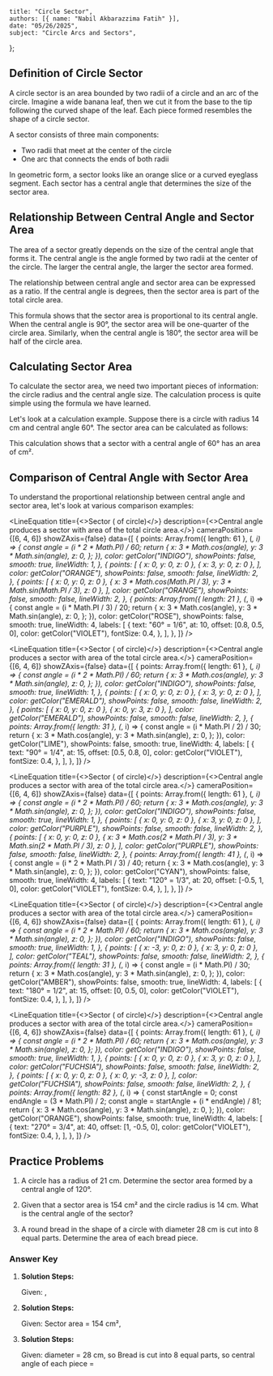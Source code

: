     title: "Circle Sector",
    authors: [{ name: "Nabil Akbarazzima Fatih" }],
    date: "05/26/2025",
    subject: "Circle Arcs and Sectors",
};


## Definition of Circle Sector

A circle sector is an area bounded by two radii of a circle and an arc of the circle. Imagine a wide banana leaf, then we cut it from the base to the tip following the curved shape of the leaf. Each piece formed resembles the shape of a circle sector.

A sector consists of three main components:

- Two radii that meet at the center of the circle
- One arc that connects the ends of both radii

In geometric form, a sector looks like an orange slice or a curved eyeglass segment. Each sector has a central angle that determines the size of the sector area.

## Relationship Between Central Angle and Sector Area

The area of a sector greatly depends on the size of the central angle that forms it. The central angle is the angle formed by two radii at the center of the circle. The larger the central angle, the larger the sector area formed.

The relationship between central angle and sector area can be expressed as a ratio. If the central angle is <InlineMath math="\alpha" /> degrees, then the sector area is <InlineMath math="\frac{\alpha}{360°}" /> part of the total circle area.

<div className="flex flex-col gap-4">
<BlockMath math="\text{Sector Area} = \frac{\alpha}{360°} \times \pi r^2" />
</div>

This formula shows that the sector area is proportional to its central angle. When the central angle is 90°, the sector area will be one-quarter of the circle area. Similarly, when the central angle is 180°, the sector area will be half of the circle area.

## Calculating Sector Area

To calculate the sector area, we need two important pieces of information: the circle radius and the central angle size. The calculation process is quite simple using the formula we have learned.

Let's look at a calculation example. Suppose there is a circle with radius 14 cm and central angle 60°. The sector area can be calculated as follows:

<div className="flex flex-col gap-4">
<BlockMath math="\text{Sector Area} = \frac{60°}{360°} \times \pi \times 14^2" />
<BlockMath math="= \frac{1}{6} \times \frac{22}{7} \times 196" />
<BlockMath math="= \frac{22 \times 196}{6 \times 7}" />
<BlockMath math="= \frac{4312}{42}" />
<BlockMath math="= \frac{2156}{21} = 102\frac{14}{21} = 102\frac{2}{3} \text{ cm}^2" />
</div>

This calculation shows that a sector with a central angle of 60° has an area of <InlineMath math="102\frac{2}{3}" /> cm².

## Comparison of Central Angle with Sector Area

To understand the proportional relationship between central angle and sector area, let's look at various comparison examples:

<div className="flex flex-col gap-4">

<LineEquation
  title={<>Sector <InlineMath math="60°" /> (<InlineMath math="\frac{1}{6}" /> of circle)</>}
  description={<>Central angle <InlineMath math="60°" /> produces a sector with area <InlineMath math="\frac{1}{6}" /> of the total circle area.</>}
  cameraPosition={[6, 4, 6]}
  showZAxis={false}
  data={[
    {
      points: Array.from({ length: 61 }, (_, i) => {
        const angle = (i * 2 * Math.PI) / 60;
        return {
          x: 3 * Math.cos(angle),
          y: 3 * Math.sin(angle),
          z: 0,
        };
      }),
      color: getColor("INDIGO"),
      showPoints: false,
      smooth: true,
      lineWidth: 1,
    },
    {
      points: [
        { x: 0, y: 0, z: 0 },
        { x: 3, y: 0, z: 0 },
      ],
      color: getColor("ORANGE"),
      showPoints: false,
      smooth: false,
      lineWidth: 2,
    },
    {
      points: [
        { x: 0, y: 0, z: 0 },
        { x: 3 * Math.cos(Math.PI / 3), y: 3 * Math.sin(Math.PI / 3), z: 0 },
      ],
      color: getColor("ORANGE"),
      showPoints: false,
      smooth: false,
      lineWidth: 2,
    },
    {
      points: Array.from({ length: 21 }, (_, i) => {
        const angle = (i * Math.PI / 3) / 20;
        return {
          x: 3 * Math.cos(angle),
          y: 3 * Math.sin(angle),
          z: 0,
        };
      }),
      color: getColor("ROSE"),
      showPoints: false,
      smooth: true,
      lineWidth: 4,
      labels: [
        {
          text: "60° = 1/6",
          at: 10,
          offset: [0.8, 0.5, 0],
          color: getColor("VIOLET"),
          fontSize: 0.4,
        },
      ],
    },
  ]}
/>

<LineEquation
  title={<>Sector <InlineMath math="90°" /> (<InlineMath math="\frac{1}{4}" /> of circle)</>}
  description={<>Central angle <InlineMath math="90°" /> produces a sector with area <InlineMath math="\frac{1}{4}" /> of the total circle area.</>}
  cameraPosition={[6, 4, 6]}
  showZAxis={false}
  data={[
    {
      points: Array.from({ length: 61 }, (_, i) => {
        const angle = (i * 2 * Math.PI) / 60;
        return {
          x: 3 * Math.cos(angle),
          y: 3 * Math.sin(angle),
          z: 0,
        };
      }),
      color: getColor("INDIGO"),
      showPoints: false,
      smooth: true,
      lineWidth: 1,
    },
    {
      points: [
        { x: 0, y: 0, z: 0 },
        { x: 3, y: 0, z: 0 },
      ],
      color: getColor("EMERALD"),
      showPoints: false,
      smooth: false,
      lineWidth: 2,
    },
    {
      points: [
        { x: 0, y: 0, z: 0 },
        { x: 0, y: 3, z: 0 },
      ],
      color: getColor("EMERALD"),
      showPoints: false,
      smooth: false,
      lineWidth: 2,
    },
    {
      points: Array.from({ length: 31 }, (_, i) => {
        const angle = (i * Math.PI / 2) / 30;
        return {
          x: 3 * Math.cos(angle),
          y: 3 * Math.sin(angle),
          z: 0,
        };
      }),
      color: getColor("LIME"),
      showPoints: false,
      smooth: true,
      lineWidth: 4,
      labels: [
        {
          text: "90° = 1/4",
          at: 15,
          offset: [0.5, 0.8, 0],
          color: getColor("VIOLET"),
          fontSize: 0.4,
        },
      ],
    },
  ]}
/>

<LineEquation
  title={<>Sector <InlineMath math="120°" /> (<InlineMath math="\frac{1}{3}" /> of circle)</>}
  description={<>Central angle <InlineMath math="120°" /> produces a sector with area <InlineMath math="\frac{1}{3}" /> of the total circle area.</>}
  cameraPosition={[6, 4, 6]}
  showZAxis={false}
  data={[
    {
      points: Array.from({ length: 61 }, (_, i) => {
        const angle = (i * 2 * Math.PI) / 60;
        return {
          x: 3 * Math.cos(angle),
          y: 3 * Math.sin(angle),
          z: 0,
        };
      }),
      color: getColor("INDIGO"),
      showPoints: false,
      smooth: true,
      lineWidth: 1,
    },
    {
      points: [
        { x: 0, y: 0, z: 0 },
        { x: 3, y: 0, z: 0 },
      ],
      color: getColor("PURPLE"),
      showPoints: false,
      smooth: false,
      lineWidth: 2,
    },
    {
      points: [
        { x: 0, y: 0, z: 0 },
        { x: 3 * Math.cos(2 * Math.PI / 3), y: 3 * Math.sin(2 * Math.PI / 3), z: 0 },
      ],
      color: getColor("PURPLE"),
      showPoints: false,
      smooth: false,
      lineWidth: 2,
    },
    {
      points: Array.from({ length: 41 }, (_, i) => {
        const angle = (i * 2 * Math.PI / 3) / 40;
        return {
          x: 3 * Math.cos(angle),
          y: 3 * Math.sin(angle),
          z: 0,
        };
      }),
      color: getColor("CYAN"),
      showPoints: false,
      smooth: true,
      lineWidth: 4,
      labels: [
        {
          text: "120° = 1/3",
          at: 20,
          offset: [-0.5, 1, 0],
          color: getColor("VIOLET"),
          fontSize: 0.4,
        },
      ],
    },
  ]}
/>

<LineEquation
  title={<>Sector <InlineMath math="180°" /> (<InlineMath math="\frac{1}{2}" /> of circle)</>}
  description={<>Central angle <InlineMath math="180°" /> produces a sector with area <InlineMath math="\frac{1}{2}" /> of the total circle area.</>}
  cameraPosition={[6, 4, 6]}
  showZAxis={false}
  data={[
    {
      points: Array.from({ length: 61 }, (_, i) => {
        const angle = (i * 2 * Math.PI) / 60;
        return {
          x: 3 * Math.cos(angle),
          y: 3 * Math.sin(angle),
          z: 0,
        };
      }),
      color: getColor("INDIGO"),
      showPoints: false,
      smooth: true,
      lineWidth: 1,
    },
    {
      points: [
        { x: -3, y: 0, z: 0 },
        { x: 3, y: 0, z: 0 },
      ],
      color: getColor("TEAL"),
      showPoints: false,
      smooth: false,
      lineWidth: 2,
    },
    {
      points: Array.from({ length: 31 }, (_, i) => {
        const angle = (i * Math.PI) / 30;
        return {
          x: 3 * Math.cos(angle),
          y: 3 * Math.sin(angle),
          z: 0,
        };
      }),
      color: getColor("AMBER"),
      showPoints: false,
      smooth: true,
      lineWidth: 4,
      labels: [
        {
          text: "180° = 1/2",
          at: 15,
          offset: [0, 0.5, 0],
          color: getColor("VIOLET"),
          fontSize: 0.4,
        },
      ],
    },
  ]}
/>

<LineEquation
  title={<>Sector <InlineMath math="270°" /> (<InlineMath math="\frac{3}{4}" /> of circle)</>}
  description={<>Central angle <InlineMath math="270°" /> produces a sector with area <InlineMath math="\frac{3}{4}" /> of the total circle area.</>}
  cameraPosition={[6, 4, 6]}
  showZAxis={false}
  data={[
    {
      points: Array.from({ length: 61 }, (_, i) => {
        const angle = (i * 2 * Math.PI) / 60;
        return {
          x: 3 * Math.cos(angle),
          y: 3 * Math.sin(angle),
          z: 0,
        };
      }),
      color: getColor("INDIGO"),
      showPoints: false,
      smooth: true,
      lineWidth: 1,
    },
    {
      points: [
        { x: 0, y: 0, z: 0 },
        { x: 3, y: 0, z: 0 },
      ],
      color: getColor("FUCHSIA"),
      showPoints: false,
      smooth: false,
      lineWidth: 2,
    },
    {
      points: [
        { x: 0, y: 0, z: 0 },
        { x: 0, y: -3, z: 0 },
      ],
      color: getColor("FUCHSIA"),
      showPoints: false,
      smooth: false,
      lineWidth: 2,
    },
    {
      points: Array.from({ length: 82 }, (_, i) => {
        const startAngle = 0;
        const endAngle = (3 * Math.PI) / 2;
        const angle = startAngle + (i * endAngle) / 81;
        return {
          x: 3 * Math.cos(angle),
          y: 3 * Math.sin(angle),
          z: 0,
        };
      }),
      color: getColor("ORANGE"),
      showPoints: false,
      smooth: true,
      lineWidth: 4,
      labels: [
        {
          text: "270° = 3/4",
          at: 40,
          offset: [1, -0.5, 0],
          color: getColor("VIOLET"),
          fontSize: 0.4,
        },
      ],
    },
  ]}
/>

</div>

## Practice Problems

1. A circle has a radius of 21 cm. Determine the sector area formed by a central angle of 120°.

2. Given that a sector area is 154 cm² and the circle radius is 14 cm. What is the central angle of the sector?

3. A round bread in the shape of a circle with diameter 28 cm is cut into 8 equal parts. Determine the area of each bread piece.

### Answer Key

1. **Solution Steps:**

   Given: <InlineMath math="r = 21 \text{ cm}" />, <InlineMath math="\alpha = 120°" />
   
   <div className="flex flex-col gap-4">
   <BlockMath math="\text{Sector Area} = \frac{\alpha}{360°} \times \pi r^2" />
   <BlockMath math="= \frac{120°}{360°} \times \frac{22}{7} \times 21^2" />
   <BlockMath math="= \frac{1}{3} \times \frac{22}{7} \times 441" />
   <BlockMath math="= \frac{22 \times 441}{3 \times 7}" />
   <BlockMath math="= \frac{9702}{21}" />
   <BlockMath math="= 462 \text{ cm}^2" />
   </div>

2. **Solution Steps:**

   Given: Sector area = 154 cm², <InlineMath math="r = 14 \text{ cm}" />
   
   <div className="flex flex-col gap-4">
   <BlockMath math="154 = \frac{\alpha}{360°} \times \frac{22}{7} \times 14^2" />
   <BlockMath math="154 = \frac{\alpha}{360°} \times \frac{22}{7} \times 196" />
   <BlockMath math="154 = \frac{\alpha}{360°} \times \frac{22 \times 196}{7}" />
   <BlockMath math="154 = \frac{\alpha}{360°} \times \frac{4312}{7}" />
   <BlockMath math="154 = \frac{\alpha}{360°} \times 616" />
   <BlockMath math="\frac{\alpha}{360°} = \frac{154}{616} = \frac{1}{4}" />
   <BlockMath math="\alpha = \frac{1}{4} \times 360° = 90°" />
   </div>

3. **Solution Steps:**

   Given: diameter = 28 cm, so <InlineMath math="r = 14 \text{ cm}" />
   Bread is cut into 8 equal parts, so central angle of each piece = <InlineMath math="\frac{360°}{8} = 45°" />
   
   <div className="flex flex-col gap-4">
   <BlockMath math="\text{Area of each piece} = \frac{45°}{360°} \times \frac{22}{7} \times 14^2" />
   <BlockMath math="= \frac{1}{8} \times \frac{22}{7} \times 196" />
   <BlockMath math="= \frac{22 \times 196}{8 \times 7}" />
   <BlockMath math="= \frac{4312}{56}" />
   <BlockMath math="= 77 \text{ cm}^2" />
   </div>